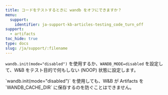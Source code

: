 ```yaml
---
title: コードをテストするときに wandb をオフにできますか？
menu:
  support:
    identifier: ja-support-kb-articles-testing_code_turn_off
support:
  - artifacts
toc_hide: true
type: docs
slug: /ja/support/:filename
---
```

`wandb.init(mode="disabled")` を使用するか、`WANDB_MODE=disabled` を設定して、W&B をテスト目的で何もしない (NOOP) 状態に設定します。

<Note>
`wandb.init(mode="disabled")` を使用しても、W&B が Artifacts を `WANDB_CACHE_DIR` に保存するのを防ぐことはできません。
</Note>